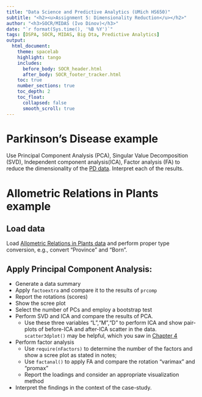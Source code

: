 ---
title: "Data Science and Predictive Analytics (UMich HS650)"
subtitle: "<h2><u>Assignment 5: Dimensionality Reduction</u></h2>"
author: "<h3>SOCR/MIDAS (Ivo Dinov)</h3>"
date: "`r format(Sys.time(), '%B %Y')`"
tags: [DSPA, SOCR, MIDAS, Big Dta, Predictive Analytics] 
output:
  html_document:
    theme: spacelab
    highlight: tango
    includes:
      before_body: SOCR_header.html
      after_body: SOCR_footer_tracker.html
    toc: true
    number_sections: true
    toc_depth: 2
    toc_float:
      collapsed: false
      smooth_scroll: true
---

# Parkinson's Disease example
Use Principal Component Analysis (PCA), Singular Value Decomposition (SVD), Independent component analysis(ICA), Factor analysis (FA) to reduce the dimensionality of the [PD data](http://wiki.socr.umich.edu/index.php/SOCR_Data_PD_BiomedBigMetadata). Interpret each of the results.

# Allometric Relations in Plants example
## Load data
Load [Allometric Relations in Plants data](http://wiki.stat.ucla.edu/socr/index.php/SOCR_Data_Dinov_032708_AllometricPlanRels) and perform proper type conversion, e.g., convert "Province" and "Born".

## Apply Principal Component Analysis:

* Generate a data summary
* Apply `factoextra` and compare it to the results of `prcomp` 
* Report the rotations (scores) 
* Show the scree plot 
* Select the number of PCs and employ a bootstrap test 
* Perform SVD and ICA and compare the results of PCA. 
    * Use these three variables "L","M","D" to perform ICA and show pair-plots of before-ICA and after-ICA scatter in the data. `scatter3dplot()` may be helpful, which you saw in [Chapter 4](http://www.socr.umich.edu/people/dinov/2017/Spring/DSPA_HS650/notes/04_LinearAlgebraMatrixComputing.html)
* Perform factor analysis
    * Use `require(nFactors)` to determine the number of the factors and show a scree plot as stated in notes; 
    * Use `factanal()` to apply FA and compare the rotation "varimax" and "promax"
    * Report the loadings and consider an appropriate visualization method
* Interpret the findings in the context of the case-study.